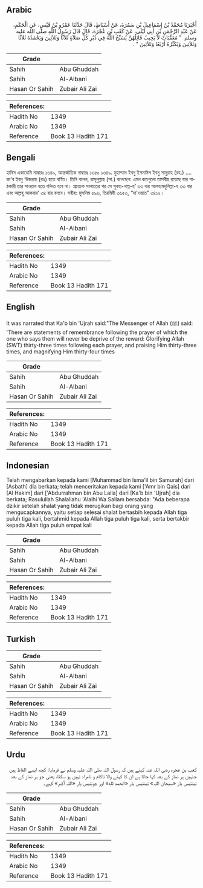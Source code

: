## Arabic


<div dir="rtl" lang="ar" style={{fontSize:'larger',backgroundColor:'#f8f9fa',padding:20}}>
أَخْبَرَنَا مُحَمَّدُ بْنُ إِسْمَاعِيلَ بْنِ سَمُرَةَ، عَنْ أَسْبَاطٍ، قَالَ حَدَّثَنَا عَمْرُو بْنُ قَيْسٍ، عَنِ الْحَكَمِ، عَنْ عَبْدِ الرَّحْمَنِ بْنِ أَبِي لَيْلَى، عَنْ كَعْبِ بْنِ عُجْرَةَ، قَالَ قَالَ رَسُولُ اللَّهِ صلى الله عليه وسلم ‏ "‏ مُعَقِّبَاتٌ لاَ يَخِيبُ قَائِلُهُنَّ يُسَبِّحُ اللَّهَ فِي دُبُرِ كُلِّ صَلاَةٍ ثَلاَثًا وَثَلاَثِينَ وَيَحْمَدُهُ ثَلاَثًا وَثَلاَثِينَ وَيُكَبِّرُهُ أَرْبَعًا وَثَلاَثِينَ ‏"‏ ‏.‏
</div>
<div style={{backgroundColor:'#f8f9fa',padding:20, marginBottom: 10}}><table> <thead> <tr> <th>Grade</th> <th></th> </tr> </thead> <tbody> <tr><td>Sahih</td><td>Abu Ghuddah</td></tr><tr><td>Sahih</td><td>Al-Albani</td></tr><tr><td>Hasan Or Sahih</td><td>Zubair Ali Zai</td></tr></tbody></table><table> <thead> <tr> <th>References:</th> <th></th> </tr> </thead> <tbody><tr><td>Hadith No</td><td>1349</td></tr><tr><td>Arabic No</td><td>1349</td></tr><tr><td>Reference</td><td>Book 13 Hadith 171</td></tr></tbody></table></div>

## Bengali


<div dir="ltr" lang="bn" style={{fontSize:'larger',backgroundColor:'#f8f9fa',padding:20}}>
হাদিস একাডেমি নাম্বারঃ ১৩৪৯, আন্তর্জাতিক নাম্বারঃ ১৩৫০ ১৩৪৯. মুহাম্মাদ ইবনু ইসমাঈল ইবনু সামুরাহ (রহ.) .... কা'ব ইবনু ‘উজরাহ (রাঃ) হতে বর্ণিত। তিনি বলেন, রাসূলুল্লাহ (সা.) বলেছেন: এমন কতগুলো তাসবীহ রয়েছে যার পাঠকারী তার সাওয়াব হতে বঞ্চিত হবে না। প্রত্যেক সালাতের পর সে সুবহা-নাল্ল-হ’ ৩৩ বার আলহামদুলিল্লা-হ ৩৩ বার এবং আল্লহু আকবার' ৩৪ বার বলবে। সহীহ: মুসলিম ৫৯৬, তিরমিযী ৩৬৫৩, “দা'ওয়াত” ৩৪১২।
</div>
<div style={{backgroundColor:'#f8f9fa',padding:20, marginBottom: 10}}><table> <thead> <tr> <th>Grade</th> <th></th> </tr> </thead> <tbody> <tr><td>Sahih</td><td>Abu Ghuddah</td></tr><tr><td>Sahih</td><td>Al-Albani</td></tr><tr><td>Hasan Or Sahih</td><td>Zubair Ali Zai</td></tr></tbody></table><table> <thead> <tr> <th>References:</th> <th></th> </tr> </thead> <tbody><tr><td>Hadith No</td><td>1349</td></tr><tr><td>Arabic No</td><td>1349</td></tr><tr><td>Reference</td><td>Book 13 Hadith 171</td></tr></tbody></table></div>

## English


<div dir="ltr" lang="en" style={{fontSize:'larger',backgroundColor:'#f8f9fa',padding:20}}>
It was narrated that Ka'b bin 'Ujrah said:"The Messenger of Allah (ﷺ) said: 'There are statements of remembrance following the prayer of which the one who says them will never be deprive of the reward: Glorifying Allah (SWT) thirty-three times following each prayer, and praising Him thirty-three times, and magnifying Him thirty-four times
</div>
<div style={{backgroundColor:'#f8f9fa',padding:20, marginBottom: 10}}><table> <thead> <tr> <th>Grade</th> <th></th> </tr> </thead> <tbody> <tr><td>Sahih</td><td>Abu Ghuddah</td></tr><tr><td>Sahih</td><td>Al-Albani</td></tr><tr><td>Hasan Or Sahih</td><td>Zubair Ali Zai</td></tr></tbody></table><table> <thead> <tr> <th>References:</th> <th></th> </tr> </thead> <tbody><tr><td>Hadith No</td><td>1349</td></tr><tr><td>Arabic No</td><td>1349</td></tr><tr><td>Reference</td><td>Book 13 Hadith 171</td></tr></tbody></table></div>

## Indonesian


<div dir="ltr" lang="id" style={{fontSize:'larger',backgroundColor:'#f8f9fa',padding:20}}>
Telah mengabarkan kepada kami [Muhammad bin Isma'il bin Samurah] dari [Asbath] dia berkata; telah menceritakan kepada kami ['Amr bin Qais] dari [Al Hakim] dari ['Abdurrahman bin Abu Laila] dari [Ka'b bin 'Ujrah] dia berkata; Rasulullah Shalallahu 'Alaihi Wa Sallam bersabda: "Ada beberapa dzikir setelah shalat yang tidak merugikan bagi orang yang mengucapkannya, yaitu setiap selesai shalat bertasbih kepada Allah tiga puluh tiga kali, bertahmid kepada Allah tiga puluh tiga kali, serta bertakbir kepada Allah tiga puluh empat kali
</div>
<div style={{backgroundColor:'#f8f9fa',padding:20, marginBottom: 10}}><table> <thead> <tr> <th>Grade</th> <th></th> </tr> </thead> <tbody> <tr><td>Sahih</td><td>Abu Ghuddah</td></tr><tr><td>Sahih</td><td>Al-Albani</td></tr><tr><td>Hasan Or Sahih</td><td>Zubair Ali Zai</td></tr></tbody></table><table> <thead> <tr> <th>References:</th> <th></th> </tr> </thead> <tbody><tr><td>Hadith No</td><td>1349</td></tr><tr><td>Arabic No</td><td>1349</td></tr><tr><td>Reference</td><td>Book 13 Hadith 171</td></tr></tbody></table></div>

## Turkish


<div dir="ltr" lang="tr" style={{fontSize:'larger',backgroundColor:'#f8f9fa',padding:20}}>

</div>
<div style={{backgroundColor:'#f8f9fa',padding:20, marginBottom: 10}}><table> <thead> <tr> <th>Grade</th> <th></th> </tr> </thead> <tbody> <tr><td>Sahih</td><td>Abu Ghuddah</td></tr><tr><td>Sahih</td><td>Al-Albani</td></tr><tr><td>Hasan Or Sahih</td><td>Zubair Ali Zai</td></tr></tbody></table><table> <thead> <tr> <th>References:</th> <th></th> </tr> </thead> <tbody><tr><td>Hadith No</td><td>1349</td></tr><tr><td>Arabic No</td><td>1349</td></tr><tr><td>Reference</td><td>Book 13 Hadith 171</td></tr></tbody></table></div>

## Urdu


<div dir="rtl" lang="ur" style={{fontSize:'larger',backgroundColor:'#f8f9fa',padding:20}}>
کعب بن عجرہ رضی اللہ عنہ کہتے ہیں کہ رسول اللہ صلی اللہ علیہ وسلم نے فرمایا: کچھ ایسے الفاظ ہیں جنہیں ہر نماز کے بعد کہا جاتا ہے ان کا کہنے والا ناکام و نامراد نہیں ہو سکتا، یعنی جو ہر نماز کے بعد تینتیس بار «سبحان اللہ» تینتیس بار «الحمد لله» اور چونتیس بار «اللہ أکبر» کہے۔
</div>
<div style={{backgroundColor:'#f8f9fa',padding:20, marginBottom: 10}}><table> <thead> <tr> <th>Grade</th> <th></th> </tr> </thead> <tbody> <tr><td>Sahih</td><td>Abu Ghuddah</td></tr><tr><td>Sahih</td><td>Al-Albani</td></tr><tr><td>Hasan Or Sahih</td><td>Zubair Ali Zai</td></tr></tbody></table><table> <thead> <tr> <th>References:</th> <th></th> </tr> </thead> <tbody><tr><td>Hadith No</td><td>1349</td></tr><tr><td>Arabic No</td><td>1349</td></tr><tr><td>Reference</td><td>Book 13 Hadith 171</td></tr></tbody></table></div>